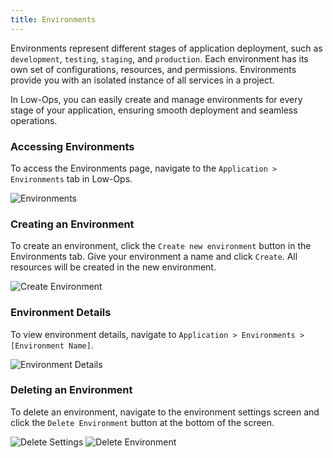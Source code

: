 ```yaml
---
title: Environments
---
```


Environments represent different stages of application deployment, such as `development`, `testing`, `staging`, and
`production`. Each environment has its own set of configurations, resources, and permissions. Environments provide you
with an isolated instance of all services in a project.

In Low-Ops, you can easily create and manage environments for every stage of your application, ensuring smooth
deployment and seamless operations.

### Accessing Environments

To access the Environments page, navigate to the `Application > Environments` tab in Low-Ops.

<img src="/img/environments.png" alt="Environments" className="image" />

### Creating an Environment

To create an environment, click the `Create new environment` button in the Environments tab. Give your environment a
name and click `Create`. All resources will be created in the new environment.

<img src="/img/create-environment.png" alt="Create Environment" className="image" />

### Environment Details

To view environment details, navigate to `Application > Environments > [Environment Name]`.

<img src="/img/environment-details.png" alt="Environment Details" className="image" />

### Deleting an Environment

To delete an environment, navigate to the environment settings screen and click the `Delete Environment` button at the
bottom of the screen.

<img src="/img/environment-settings.png" alt="Delete Settings" className="image" />
<img src="/img/delete-environment.png" alt="Delete Environment" className="image" />
